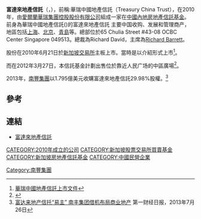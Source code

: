 '''富達來地產信託'''（'''{{lang-en|Forterra Trust}}'''，{{sgx|LG2U}}），前稱:華瑞中國地產信託（Treasury China Trust），在2010年，由[[愛爾蘭|愛爾蘭]][[華瑞集團控股股份有限公司|華瑞集團控股股份有限公司]]組成一家在[[中國內地|中國內地]][[房地產信託基金|房地產信託基金]]。
前身為華瑞中國地產信託()的富達來地產信託
主要中国收购、发展和管理商产，地區包括[[上海|上海]]、[[北京|北京]]、[[青島|青島]]等。總部位於65 Chulia Street #43-08 OCBC Center Singapore 049513。總裁為Richard David，主席為[[Richard_Barrett|Richard Barrett]]。

股份在2010年6月21日於[[新加坡交易所|新加坡交易所]]主板上市。當時是以介紹形式上市<ref>[http://info.sgx.com/webipo.nsf/IPOAttachmentsName/TREASURY%20CHINA%20TRUST/$File/P.%20Zuma%20(Treasury%20China%20Trust)%20-%20Intro%20Doc%20dated%2021%20May%202010.pdf 華瑞中國地產信託上市文件]{{Dead link|date=2018年5月 |bot=InternetArchiveBot |fix-attempted=no }}</ref>。

而在2012年3月27日，本信託基金計劃出售位於靠近人民广场的中區廣場<ref>{{Cite web |url=http://www.sharesinv.com/zh/articles/29660/ |title=华瑞中国地产信托将出售上海的商业大楼  文： 道琼斯通讯社 （译：伍丽芳） 2012年03月28日 |access-date=2012年3月28日 |archive-url=https://web.archive.org/web/20120413145116/http://www.sharesinv.com/zh/articles/29660/ |archive-date=2012年4月13日 |dead-url=yes }}</REF>。

2013年，[[南豐集團|南豐集團]]以1.795億美元收購富達來地產信託29.98%股權。<ref>[http://www.21cbh.com/2013/xintuo_726/731211.html 富达来地产信托“易主” 南丰集团借机布局商业地产]{{dead link|date=2017年12月 |bot=InternetArchiveBot |fix-attempted=yes }} 第一财经日报，2013年7月26日</ref> 

==參考==
{{REFLIST}}

==連結==
*[https://web.archive.org/web/20140101040443/http://forterra.com/ 富達來地產信託] 

[[CATEGORY:2010年成立的公司|CATEGORY:2010年成立的公司]]
[[CATEGORY:新加坡股票交易所買賣基金|CATEGORY:新加坡股票交易所買賣基金]]
[[CATEGORY:新加坡房地產信託基金|CATEGORY:新加坡房地產信託基金]]
[[CATEGORY:中國民營企業|CATEGORY:中國民營企業]]
[[Category:南豐集團|Category:南豐集團]]